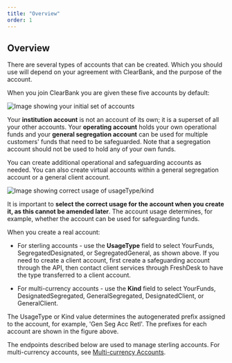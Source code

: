 ```yaml
---
title: "Overview"
order: 1
---
```



## Overview

There are several types of accounts that can be created. Which you should use will depend on your agreement with ClearBank, and the purpose of the account.

When you join ClearBank you are given these five accounts by default:

![Image showing your initial set of accounts](/assets/images/Accounts-Day1.svg "Initial set of accounts")

Your **institution account** is not an account of its own; it is a superset of all your other accounts. Your **operating account** holds your own operational funds and your **general segregation account** can be used for multiple customers' funds that need to be safeguarded. Note that a segregation account should not be used to hold any of your own funds.

You can create additional operational and safeguarding accounts as needed. You can also create virtual accounts within a general segregation account or a general client account.  

![Image showing correct usage of usageType/kind](/assets/images/Accounts-Usage.svg "Correct usage of usageType/kind")

It is important to **select the correct usage for the account when you create it, as this cannot be amended later**. The account usage determines, for example, whether the account can be used for safeguarding funds.

When you create a real account:
- For sterling accounts - use the **UsageType** field to select YourFunds, SegregatedDesignated, or SegregatedGeneral, as shown above. If you need to create a client account, first create a safeguarding account through the API, then contact client services through FreshDesk to have the type transferred to a client account. 

- For multi-currency accounts - use the **Kind** field to select YourFunds, DesignatedSegregated,  GeneralSegregated, DesignatedClient, or GeneralClient. 

The UsageType or Kind value determines the autogenerated prefix assigned to the account, for example, 'Gen Seg Acc Retl'. The prefixes for each account are shown in the figure above.

The endpoints described below are used to manage sterling accounts. For multi-currency accounts, see  [Multi-currency Accounts](./multicurrency-accounts).

